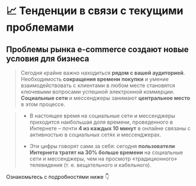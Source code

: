 
# 📈 Тенденции в связи с текущими проблемами

## Проблемы рынка e-commerce создают новые условия для бизнеса

> Сегодня крайне важно находиться <strong>рядом с вашей аудиторией</strong>. Необходимость <strong>сокращения времени покупки</strong> и умение взаимодействовать с клиентами в любом месте становятся ключевыми вопросами успешной электронной коммерции. <strong>Социальные сети</strong> и мессенджеры занимают <strong>центральное место</strong> в этом процессе.

> - В настоящее время на социальные сети и мессенджеры приходится наибольшая доля времени, проведенного в Интернете – почти **4 из каждых 10 минут** в онлайне связаны с активностью в социальных сетях и мессенджерах.
>
> - Эти цифры говорят сами за себя: сегодня **пользователи Интернета тратят на 30% больше времени** на социальные сети и мессенджеры, чем на просмотр «традиционного» телевидения (т. е. вещательного и кабельного).

Ознакомьтесь с подробностями ниже 👇

<Cards>
  <Card title="Перетекание аудитории в мессенджеры" href="/research/trends/audience_flow" />
  <Card title="Увеличение времени пребывания в мессенджерах" href="/research/trends/increase_time" />
  <Card title="Замедление рынка мобильных приложений" href="/research/trends/mobile_apps_slowdown" />
  <Card title="Рост социальной коммерции" href="/research/trends/social_commerce_rise" />
</Cards>
